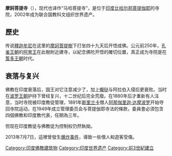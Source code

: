 {{expand English|time=2022-04-23T03:59:17+00:00}}
{{unreferenced|time=2012-4-2}}
{{Infobox World Heritage Site
| WHS     = Mahabodhi Temple Complex at Bodh Gaya
| site_img = File:Mahabodhitemple.jpg
| site_img_capt = 摩訶菩提寺
| site_img_width = 200px
| zh_name = 菩提伽耶的摩诃菩提寺建筑群
| en_name = Mahabodhi Temple Complex at Bodh Gaya
| fr_name = Ensemble du temple de la Mahabodhi à Bodhgaya
| Type        = Cultural
| criterion_c = (I)(II)(III)(IV)(VI)
| ID          = 1056
| country = {{IND}}
| Region = 亚洲和太平洋地区
| Coordinates = {{Coord|24.696004|84.991358|display=inline,title|region:IN-BR_type:landmark}}
| Year        = 2002
| Session     = 26th
| Link        =
| locmapin    = India Bihar
| latitude    = 24.696004
| longitude   = 84.991358
}}
'''摩訶菩提寺'''（{{lang-sa|महाबोधि मंदिर|mahābodhi maṃdira}}），现代也译作“马哈菩提寺”，是位于[[印度|印度]][[比哈尔邦|比哈尔邦]][[菩提伽耶|菩提伽耶]]的寺院，2002年成为联合国教科文组织世界遗产。

==歷史==
传说[[釋迦牟尼|釋迦牟尼]]在这里的[[摩訶菩提樹|摩訶菩提樹]]下打坐四十九天后开悟成佛。公元前250年，[[孔雀王朝|孔雀王朝]]的[[阿育王|阿育王]]在此樹附近建寺，以紀念佛陀开悟的確切位置，真正成为寺院是在[[笈多王朝|笈多王朝]]时代。

==衰落与复兴==
{{Commons+cat|Mahabodhi_Temple|摩訶菩提寺|Mahabodhi_Temple}}
佛教在印度衰落后，国王对它注意减少了，加上[[嚈哒|嚈哒]]与阿拉伯入侵后更衰败。当时在[[波罗王朝|波罗王朝]]护持下曾经复兴，十二世纪后完全荒廢。在1880年后才重新有人注意，当时寺院被印度教徒管理，1891年[[斯里兰卡|斯里兰卡]]僧人[[阿那伽里迦·达摩波罗|阿那伽里迦·达摩波罗]]开始夺回寺院运动，在1949年成立管理委员会与菩提伽耶寺法的條款，委員會必須包含四個佛教和印度教代表，任期為三年。

但现在印度教徒与佛教徒为控制权仍然執拗。

2013年7月7日，這裡曾發生[[2013年菩提伽耶爆炸案|爆炸事件]]，導致一些僧人和遊客受傷。

{{印度世界遺產}}
{{Authority control}}
[[Category:印度佛教建筑物|Category:印度佛教建筑物]]
[[Category:印度世界遗产|Category:印度世界遗产]]
[[Category:前3世紀建立|Category:前3世紀建立]]
